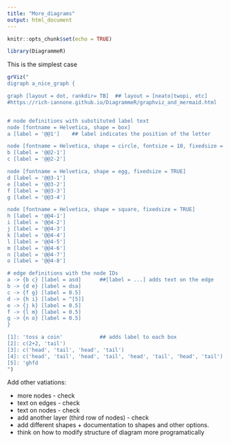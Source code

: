 ```yaml
---
title: "More_diagrams"
output: html_document
---
```


```r
knitr::opts_chunk$set(echo = TRUE)
```

```r
library(DiagrammeR)
```

This is the simplest case

```r
grViz("
digraph a_nice_graph {

graph [layout = dot, rankdir= TB]  ## layout = [neato|twopi, etc]
#https://rich-iannone.github.io/DiagrammeR/graphviz_and_mermaid.html


# node definitions with substituted label text
node [fontname = Helvetica, shape = box]
a [label = '@@1']    ## label indicates the position of the letter

node [fontname = Helvetica, shape = circle, fontsize = 10, fixedsize = TRUE]
b [label = '@@2-1']
c [label = '@@2-2']

node [fontname = Helvetica, shape = egg, fixedsize = TRUE]
d [label = '@@3-1']
e [label = '@@3-2']
f [label = '@@3-3']
g [label = '@@3-4']

node [fontname = Helvetica, shape = square, fixedsize = TRUE]
h [label = '@@4-1']
i [label = '@@4-2']
j [label = '@@4-3']
k [label = '@@4-4']
l [label = '@@4-5']
m [label = '@@4-6']
n [label = '@@4-7']
o [label = '@@4-8']

# edge definitions with the node IDs
a -> {b c} [label = asd]      ##[label = ...] adds text on the edge
b -> {d e} [label = dsa]  
c -> {f g} [label = 0.5]
d -> {h i} [label = ^[5]]
e -> {j k} [label = 0.5]
f -> {l m} [label = 0.5]
g -> {n o} [label = 0.5]
}

[1]: 'toss a coin'            ## adds label to each box
[2]: c(2+2, 'tail')
[3]: c('head', 'tail', 'head', 'tail')
[4]: c('head', 'tail', 'head', 'tail', 'head', 'tail', 'head', 'tail')
[5]: 'ghfd
")
```


Add other vatiations: 

- more nodes - check
- text on edges - check
- text on nodes - check
- add another layer (third row of nodes) - check
- add different shapes + documentation to shapes and other options. 
- think on how to modify structure of diagram more programatically
